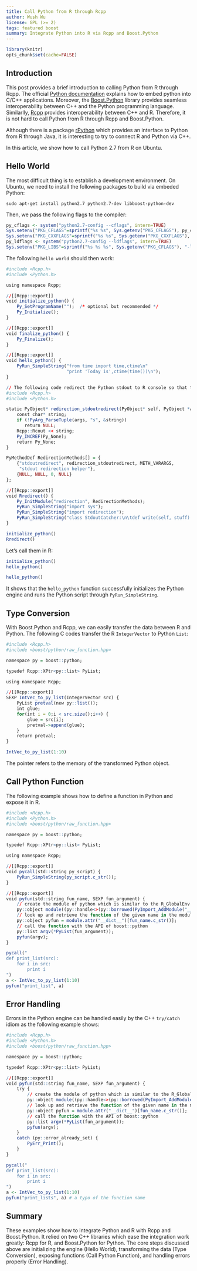```yaml
---
title: Call Python from R through Rcpp
author: Wush Wu
license: GPL (>= 2)
tags: featured boost 
summary: Integrate Python into R via Rcpp and Boost.Python
---
```


```r
library(knitr)
opts_chunk$set(cache=FALSE)
```

## Introduction

This post provides a brief introduction to calling Python from R through Rcpp. The
official [Python documentation](https://docs.python.org/2/extending/embedding.html) explains how to
embed python into C/C++ applications. Moreover, the
[Boost.Python](http://www.boost.org/doc/libs/1_55_0/libs/python/doc/) library
provides seamless interoperability between C++ and the Python programming
language. Similarlly, [Rcpp](http://www.rcpp.org) provides interoperability between C++ and
R. Therefore, it is not hard to call Python from R through Rcpp and Boost.Python.

Although there is a package
[rPython](http://cran.r-project.org/package=rPython) which provides an
interface to Python from R through Java, it is interesting to try to connect
R and Python via C++.

In this article, we show how to call Python 2.7 from R on Ubuntu. 


## Hello World

The most difficult thing is to establish a development environment. On Ubuntu,
we need to install the following packages to build via embeded Python:

```
sudo apt-get install python2.7 python2.7-dev libboost-python-dev
```

Then, we pass the following flags to the compiler:

```r
py_cflags <- system("python2.7-config --cflags", intern=TRUE)
Sys.setenv("PKG_CFLAGS"=sprintf("%s %s", Sys.getenv("PKG_CFLAGS"), py_cflags))
Sys.setenv("PKG_CXXFLAGS"=sprintf("%s %s", Sys.getenv("PKG_CXXFLAGS"), py_cflags))
py_ldflags <- system("python2.7-config --ldflags", intern=TRUE)
Sys.setenv("PKG_LIBS"=sprintf("%s %s %s", Sys.getenv("PKG_CFLAGS"), "-lboost_python-py27", py_ldflags))
```

The following `hello world` should then work:

```r
#include <Rcpp.h>
#include <Python.h>

using namespace Rcpp;

//[[Rcpp::export]]
void initialize_python() {
    Py_SetProgramName("");  /* optional but recommended */
    Py_Initialize();
}

//[[Rcpp::export]]
void finalize_python() {
    Py_Finalize();
}

//[[Rcpp::export]]
void hello_python() {
    PyRun_SimpleString("from time import time,ctime\n"
                       "print 'Today is',ctime(time())\n");
}
```

```r
// The following code redirect the Python stdout to R console so that these examples show the result correctly in the generated html files.
#include <Rcpp.h>
#include <Python.h>

static PyObject* redirection_stdoutredirect(PyObject* self, PyObject *args) {
    const char* string;
    if (!PyArg_ParseTuple(args, "s", &string))
       return NULL;
    Rcpp::Rcout << string;
    Py_INCREF(Py_None);
    return Py_None;
}

PyMethodDef RedirectionMethods[] = {
    {"stdoutredirect", redirection_stdoutredirect, METH_VARARGS, 
     "stdout redirection helper"},
    {NULL, NULL, 0, NULL}
};

//[[Rcpp::export]]
void Rredirect() {
    Py_InitModule("redirection", RedirectionMethods);
    PyRun_SimpleString("import sys");
    PyRun_SimpleString("import redirection");
    PyRun_SimpleString("class StdoutCatcher:\n\tdef write(self, stuff):\n\t\tredirection.stdoutredirect(stuff)\n\nsys.stdout = StdoutCatcher()\nsys.stderr = StdoutCatcher()");
}
```

```r
initialize_python()
Rredirect()
```

Let's call them in R:

```r
initialize_python()
hello_python()
```

```r
hello_python()
```

It shows that the `hello_python` function successfully initializes the Python
engine and runs the Python script through `PyRun_SimpleString`.

## Type Conversion

With Boost.Python and Rcpp, we can easily transfer the data between R and
Python. The following C codes transfer the R `IntegerVector` to Python
`List`:

```r
#include <Rcpp.h>
#include <boost/python/raw_function.hpp>

namespace py = boost::python;

typedef Rcpp::XPtr<py::list> PyList;

using namespace Rcpp;

//[[Rcpp::export]]
SEXP IntVec_to_py_list(IntegerVector src) {
    PyList pretval(new py::list());
    int glue;
    for(int i = 0;i < src.size();i++) {
        glue = src[i];
        pretval->append(glue);
    }
    return pretval;
}
```

```r
IntVec_to_py_list(1:10)
```

The pointer refers to the memory of the transformed Python object.

## Call Python Function

The following example shows how to define a function in Python and expose it in R.

```r
#include <Rcpp.h>
#include <Python.h>
#include <boost/python/raw_function.hpp>

namespace py = boost::python;

typedef Rcpp::XPtr<py::list> PyList;

using namespace Rcpp;

//[[Rcpp::export]]
void pycall(std::string py_script) {
    PyRun_SimpleString(py_script.c_str());
}

//[[Rcpp::export]]
void pyfun(std::string fun_name, SEXP fun_argument) {
    // create the module of python which is similar to the R_GlobalEnv
    py::object module((py::handle<>(py::borrowed(PyImport_AddModule("__main__")))));
    // look up and retrieve the function of the given name in the module
    py::object pyfun = module.attr("__dict__")[fun_name.c_str()];
    // call the function with the API of boost::python
    py::list argv(*PyList(fun_argument));
    pyfun(argv);
}
```

```r
pycall("
def print_list(src):
    for i in src:
        print i
")
a <- IntVec_to_py_list(1:10)
pyfun("print_list", a)
```

## Error Handling

Errors in the Python engine can be handled easily by the C++ `try/catch`
idiom as the following example shows:

```r
#include <Rcpp.h>
#include <Python.h>
#include <boost/python/raw_function.hpp>

namespace py = boost::python;

typedef Rcpp::XPtr<py::list> PyList;

//[[Rcpp::export]]
void pyfun(std::string fun_name, SEXP fun_argument) {
    try {
        // create the module of python which is similar to the R_GlobalEnv
        py::object module((py::handle<>(py::borrowed(PyImport_AddModule("__main__")))));
        // look up and retrieve the function of the given name in the module
        py::object pyfun = module.attr("__dict__")[fun_name.c_str()];
        // call the function with the API of boost::python
        py::list argv(*PyList(fun_argument));
        pyfun(argv);
    }
    catch (py::error_already_set) {
        PyErr_Print();
    }
}
```

```r
pycall("
def print_list(src):
    for i in src:
        print i
")
a <- IntVec_to_py_list(1:10)
pyfun("print_lists", a) # a typo of the function name
```

## Summary

These examples show how to integrate Python and R with Rcpp and Boost.Python.
It relied on two C++ libraries which ease the integration work greatly: Rcpp
for R, and Boost.Python for Python.  The core steps discussed above are
initializing the engine (Hello World), transforming the data (Type
Conversion), exposing functions (Call Python Function), and handling
errors properly (Error Handling).

